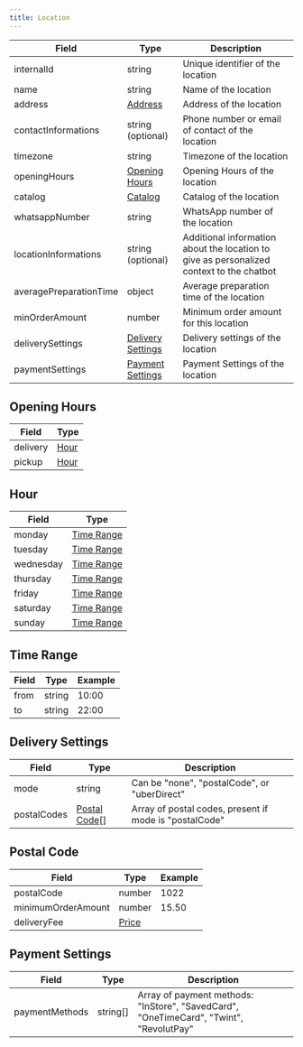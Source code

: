 ```yaml
---
title: Location
---
```


| Field                  | Type                                    | Description                                                                              |
| ---------------------- | --------------------------------------- | ---------------------------------------------------------------------------------------- |
| internalId             | string                                  | Unique identifier of the location                                                        |
| name                   | string                                  | Name of the location                                                                     |
| address                | [Address](../common/address.md)         | Address of the location                                                                  |
| contactInformations    | string (optional)                       | Phone number or email of contact of the location                                         |
| timezone               | string                                  | Timezone of the location                                                                 |
| openingHours           | [Opening Hours](#opening-hours)         | Opening Hours of the location                                                            |
| catalog                | [Catalog](catalog.md)                   | Catalog of the location                                                                  |
| whatsappNumber         | string                                  | WhatsApp number of the location                                                          |
| locationInformations   | string (optional)                       | Additional information about the location to give as personalized context to the chatbot |
| averagePreparationTime | object                                  | Average preparation time of the location                                                 |
| minOrderAmount         | number                                  | Minimum order amount for this location                                                   |
| deliverySettings       | [Delivery Settings](#delivery-settings) | Delivery settings of the location                                                        |
| paymentSettings        | [Payment Settings](#payment-settings)   | Payment Settings of the location                                                         |

## Opening Hours

| Field    | Type          |
| -------- | ------------- |
| delivery | [Hour](#hour) |
| pickup   | [Hour](#hour) |

## Hour

| Field     | Type                      |
| --------- | ------------------------- |
| monday    | [Time Range](#time-range) |
| tuesday   | [Time Range](#time-range) |
| wednesday | [Time Range](#time-range) |
| thursday  | [Time Range](#time-range) |
| friday    | [Time Range](#time-range) |
| saturday  | [Time Range](#time-range) |
| sunday    | [Time Range](#time-range) |

## Time Range

| Field | Type   | Example |
| ----- | ------ | ------- |
| from  | string | 10:00   |
| to    | string | 22:00   |

## Delivery Settings

| Field       | Type                          | Description                                            |
| ----------- | ----------------------------- | ------------------------------------------------------ |
| mode        | string                        | Can be "none", "postalCode", or "uberDirect"           |
| postalCodes | [Postal Code](#postal-code)[] | Array of postal codes, present if mode is "postalCode" |

## Postal Code

| Field              | Type                        | Example |
| ------------------ | --------------------------- | ------- |
| postalCode         | number                      | 1022    |
| minimumOrderAmount | number                      | 15.50   |
| deliveryFee        | [Price](../common/price.md) |         |

## Payment Settings

| Field          | Type     | Description                                                                            |
| -------------- | -------- | -------------------------------------------------------------------------------------- |
| paymentMethods | string[] | Array of payment methods: "InStore", "SavedCard", "OneTimeCard", "Twint", "RevolutPay" |
